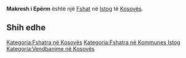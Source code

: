 {{Fshat në Kosovës
 | Emri                = Makresh i Epërm
| sqi_N_name = Makresh i Epërm
| sqi_N_FULL_NAME_RO = Makresh i Epërm
| sqi_N_FULL_NAME_ND_RO = Makresh i Eperm
| sqi_N_SORT_NAME_RG = MAKRESHIEPERM
| sqi_N_FULL_NAME_RG = Makresh i Epërm
| sqi_N_FULL_NAME_ND_RG = Makresh i Eperm
| sqi_V_name = Makreshi i Epërm
| sqi_V_FULL_NAME_RO = Makreshi i Epërm
| sqi_V_FULL_NAME_ND_RO = Makreshi i Eperm
| sqi_V_SORT_NAME_RG = MAKRESHIIEPERM
| sqi_V_FULL_NAME_RG = Makreshi i Epërm
| sqi_V_FULL_NAME_ND_RG = Makreshi i Eperm
| srp_N_name = Gornji Makreš
| srp_N_FULL_NAME_RO = Gornji Makreš
| srp_N_FULL_NAME_ND_RO = Gornji Makres
| srp_N_SORT_NAME_RG = GORNJIMAKRES
| srp_N_FULL_NAME_RG = Gornji Makreš
| srp_N_FULL_NAME_ND_RG = Gornji Makres
| srp_NS_name = Горњи Макреш
| srp_NS_FULL_NAME_RO = Горњи Макреш
| srp_NS_FULL_NAME_ND_RO = Горњи Макреш
| srp_NS_SORT_NAME_RG = ГОРЊИМАКРЕШ
| srp_NS_FULL_NAME_RG = Горњи Макреш
| srp_NS_FULL_NAME_ND_RG = Горњи Макреш

 | Emri (Rasa dhanore) = 
 | Figura              = 
 | Shteti              = Kosovo
 | Komuna              = Istog
 | Kodi postar         = 
 | Sipërfaqja          = 

 | Popullsia           = 

 | Regj. i popullsisë  = 
 | Dend. e popullsisë  = 
 | Faqja zyrtare       = 
 <!--- Koordinatat ----> 
 | Gjerësia            = 42.567185
 | Gjatësia            = 21.445187
 | Lartësia            = 
}}
'''Makresh i Epërm''' është një [[Fshat]] në [[Istog]] të [[Kosovës]].

<!-- == Gjeografia == -->
<!-- == Historia == -->
<!-- == Demografia == -->
== Shih edhe ==
{{Komuna Istog}}
{{Kosovo-Administrata-Cung}}

[[Kategoria:Fshatra në Kosovës]]
[[Kategoria:Fshatra në Kommunes Istog]]
[[Kategoria:Vendbanime në Kosovës]]